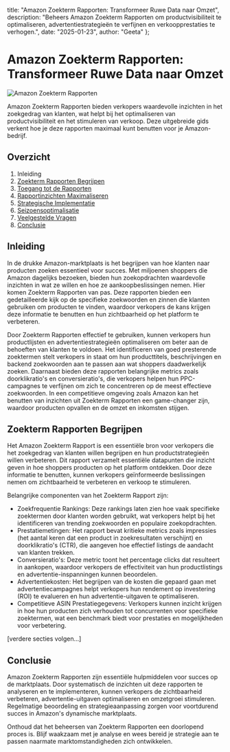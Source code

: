   title: "Amazon Zoekterm Rapporten: Transformeer Ruwe Data naar Omzet",
  description: "Beheers Amazon Zoekterm Rapporten om productvisibiliteit te optimaliseren, advertentiestrategieën te verfijnen en verkoopprestaties te verhogen.",
  date: "2025-01-23",
  author: "Geeta"
};

# Amazon Zoekterm Rapporten: Transformeer Ruwe Data naar Omzet

![Amazon Zoekterm Rapporten](/images/blog/amazon-search-term-reports.jpeg)

Amazon Zoekterm Rapporten bieden verkopers waardevolle inzichten in het zoekgedrag van klanten, wat helpt bij het optimaliseren van productvisibiliteit en het stimuleren van verkoop. Deze uitgebreide gids verkent hoe je deze rapporten maximaal kunt benutten voor je Amazon-bedrijf.

## Overzicht

1. Inleiding
2. [Zoekterm Rapporten Begrijpen](#zoekterm-rapporten-begrijpen)
3. [Toegang tot de Rapporten](#toegang-tot-de-rapporten)
4. [Rapportinzichten Maximaliseren](#rapportinzichten-maximaliseren)
5. [Strategische Implementatie](#strategische-implementatie)
6. [Seizoensoptimalisatie](#seizoensoptimalisatie)
7. [Veelgestelde Vragen](#veelgestelde-vragen)
8. [Conclusie](#conclusie)

## Inleiding

In de drukke Amazon-marktplaats is het begrijpen van hoe klanten naar producten zoeken essentieel voor succes. Met miljoenen shoppers die Amazon dagelijks bezoeken, bieden hun zoekopdrachten waardevolle inzichten in wat ze willen en hoe ze aankoopbeslissingen nemen. Hier komen Zoekterm Rapporten van pas. Deze rapporten bieden een gedetailleerde kijk op de specifieke zoekwoorden en zinnen die klanten gebruiken om producten te vinden, waardoor verkopers de kans krijgen deze informatie te benutten en hun zichtbaarheid op het platform te verbeteren.

Door Zoekterm Rapporten effectief te gebruiken, kunnen verkopers hun productlijsten en advertentiestrategieën optimaliseren om beter aan de behoeften van klanten te voldoen. Het identificeren van goed presterende zoektermen stelt verkopers in staat om hun producttitels, beschrijvingen en backend zoekwoorden aan te passen aan wat shoppers daadwerkelijk zoeken. Daarnaast bieden deze rapporten belangrijke metrics zoals doorklikratio's en conversieratio's, die verkopers helpen hun PPC-campagnes te verfijnen om zich te concentreren op de meest effectieve zoekwoorden. In een competitieve omgeving zoals Amazon kan het benutten van inzichten uit Zoekterm Rapporten een game-changer zijn, waardoor producten opvallen en de omzet en inkomsten stijgen.

## Zoekterm Rapporten Begrijpen

Het Amazon Zoekterm Rapport is een essentiële bron voor verkopers die het zoekgedrag van klanten willen begrijpen en hun productstrategieën willen verbeteren. Dit rapport verzamelt essentiële datapunten die inzicht geven in hoe shoppers producten op het platform ontdekken. Door deze informatie te benutten, kunnen verkopers geïnformeerde beslissingen nemen om zichtbaarheid te verbeteren en verkoop te stimuleren.

Belangrijke componenten van het Zoekterm Rapport zijn:

   - Zoekfrequentie Rankings: Deze rankings laten zien hoe vaak specifieke zoektermen door klanten worden gebruikt, wat verkopers helpt bij het identificeren van trending zoekwoorden en populaire zoekopdrachten.
   - Prestatiemetingen: Het rapport bevat kritieke metrics zoals impressies (het aantal keren dat een product in zoekresultaten verschijnt) en doorklikratio's (CTR), die aangeven hoe effectief listings de aandacht van klanten trekken.
   - Conversieratio's: Deze metric toont het percentage clicks dat resulteert in aankopen, waardoor verkopers de effectiviteit van hun productlistings en advertentie-inspanningen kunnen beoordelen.
   - Advertentiekosten: Het begrijpen van de kosten die gepaard gaan met advertentiecampagnes helpt verkopers hun rendement op investering (ROI) te evalueren en hun advertentie-uitgaven te optimaliseren.
   - Competitieve ASIN Prestatiegegevens: Verkopers kunnen inzicht krijgen in hoe hun producten zich verhouden tot concurrenten voor specifieke zoektermen, wat een benchmark biedt voor prestaties en mogelijkheden voor verbetering.

[verdere secties volgen...]

## Conclusie

Amazon Zoekterm Rapporten zijn essentiële hulpmiddelen voor succes op de marktplaats. Door systematisch de inzichten uit deze rapporten te analyseren en te implementeren, kunnen verkopers de zichtbaarheid verbeteren, advertentie-uitgaven optimaliseren en omzetgroei stimuleren. Regelmatige beoordeling en strategieaanpassing zorgen voor voortdurend succes in Amazon's dynamische marktplaats.

Onthoud dat het beheersen van Zoekterm Rapporten een doorlopend proces is. Blijf waakzaam met je analyse en wees bereid je strategie aan te passen naarmate marktomstandigheden zich ontwikkelen.